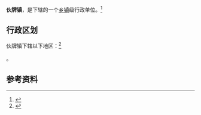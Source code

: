 {{中国乡级行政区|42/06/07/103/000}}

'''伙牌镇'''，是{{PRC admin/fullname|42/06/07/103/000|3}}下辖的一个[[乡镇|乡镇]]级行政单位。<ref>{{PRC admin/ref sgc|{{PRC admin/parent|42/06/07/103/000}}}}</ref>

== 行政区划 ==

伙牌镇下辖以下地区：<ref>{{PRC admin/ref sgc|42/06/07/103/000}}</ref>

{{PRC admin/children|42/06/07/103/000}}。

== 参考资料 ==

{{reflist}}

{{行政区划小作品}}
{{PRC admin/navcat|42/06/07/103/000}}